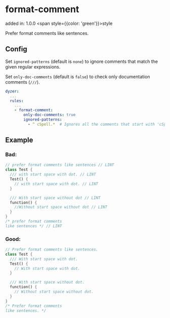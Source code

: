 # format-comment
added in: 1.0.0 <span style={{color: 'green'}}>style</span>

Prefer format comments like sentences.

## Config
Set `ignored-patterns` (default is `none`) to ignore comments that match the given regular expressions.

Set `only-doc-comments` (default is `false`) to check only documentation comments (`///`).
```yaml
dyzer:
  ...
  rules:
    ...
    - format-comment:
        only-doc-comments: true
        ignored-patterns:
          - ^ cSpell.*  # Ignores all the comments that start with 'cSpell' (for example: '// cSpell:disable-next-line').
```

## Example
### Bad:
```dart
// prefer format comments like sentences // LINT
class Test {
  /// with start space with dot. // LINT
  Test() {
    // with start space with dot. // LINT
  }

  /// With start space without dot // LINT
  function() {
    //Without start space without dot // LINT
  }
}
/* prefer format comments
like sentences */ // LINT
```
### Good:
```dart
// Prefer format comments like sentences.
class Test {
  /// With start space with dot.
  Test() {
    // With start space with dot.
  }

  /// With start space without dot.
  function() {
    // Without start space without dot.
  }
}
/* Prefer format comments
like sentences. */
```
